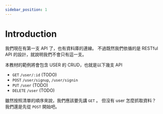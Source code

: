 ```yaml
---
sidebar_position: 1
---
```


# Introduction

我們現在有第一支 API 了，也有資料庫的連線。
不過既然我們依循的是 RESTful API 的設計，就說明我們不會只有這一支。

本教材的範例將會包含 USER 的 CRUD，也就是以下幾支 API

- `GET` `/user/:id` (TODO)
- `POST` `/user/signup`, `/user/signin`
- `PUT` `/user` (TODO)
- `DELETE` `/user` (TODO)

雖然按照清單的順序來說，我們應該要先講 `GET` 。
但沒有 user 怎麼抓取資料？我們還是先從 `POST` 開始吧。
